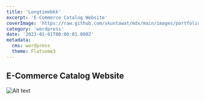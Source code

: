 ```yaml
---
title: 'Longtimebkk'
excerpt: 'E-Commerce Catalog Website'
coverImage: 'https://raw.github.com/skuntawat/mdx/main/images/portfolio/_2023/longtimebkk/longtimebkk-1.png'
category: 'wordpress'
date: '2023-01-01T00:00:01.000Z'
metadata:
  cms: wordpress
  theme: Flatsome3
---
```


## E-Commerce Catalog Website

![Alt text](https://raw.github.com/skuntawat/mdx/main/images/portfolio/_2023/longtimebkk/longtimebkk-2.png)